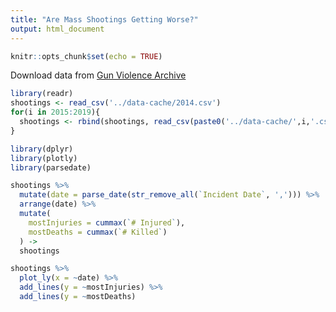 ```yaml
---
title: "Are Mass Shootings Getting Worse?"
output: html_document
---
```


```r
knitr::opts_chunk$set(echo = TRUE)
```

Download data from [Gun Violence Archive](https://www.gunviolencearchive.org/mass-shooting)

```r
library(readr)
shootings <- read_csv('../data-cache/2014.csv')
for(i in 2015:2019){
  shootings <- rbind(shootings, read_csv(paste0('../data-cache/',i,'.csv')))
}
```

```r
library(dplyr)
library(plotly)
library(parsedate)

shootings %>%
  mutate(date = parse_date(str_remove_all(`Incident Date`, ','))) %>%
  arrange(date) %>%
  mutate(
    mostInjuries = cummax(`# Injured`),
    mostDeaths = cummax(`# Killed`)
  ) ->
  shootings

shootings %>%
  plot_ly(x = ~date) %>%
  add_lines(y = ~mostInjuries) %>%
  add_lines(y = ~mostDeaths)
```
